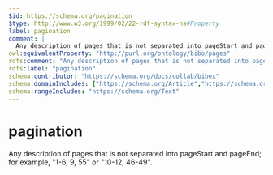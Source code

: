 ```yaml
---
$id: https://schema.org/pagination
$type: http://www.w3.org/1999/02/22-rdf-syntax-ns#Property
label: pagination
comment: |
  Any description of pages that is not separated into pageStart and pageEnd; for example, "1-6, 9, 55" or "10-12, 46-49".
owl:equivalentProperty: "http://purl.org/ontology/bibo/pages"
rdfs:comment: "Any description of pages that is not separated into pageStart and pageEnd; for example, \"1-6, 9, 55\" or \"10-12, 46-49\"."
rdfs:label: "pagination"
schema:contributor: "https://schema.org/docs/collab/bibex"
schema:domainIncludes: ["https://schema.org/Article","https://schema.org/PublicationVolume","https://schema.org/PublicationIssue","https://schema.org/Chapter"]
schema:rangeIncludes: "https://schema.org/Text"
---
```


# pagination

Any description of pages that is not separated into pageStart and pageEnd; for example, "1-6, 9, 55" or "10-12, 46-49".

